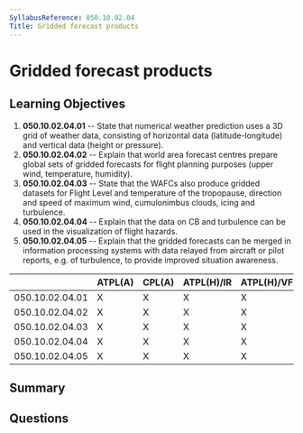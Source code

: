 ```yaml
---
SyllabusReference: 050.10.02.04
Title: Gridded forecast products
---
```


# Gridded forecast products

## Learning Objectives

1. **050.10.02.04.01** -- State that numerical weather prediction uses a 3D grid
   of weather data, consisting of horizontal data (latitude-longitude) and
   vertical data (height or pressure).
2. **050.10.02.04.02** -- Explain that world area forecast centres prepare global
   sets of gridded forecasts for flight planning purposes (upper wind,
   temperature, humidity).
3. **050.10.02.04.03** -- State that the WAFCs also produce gridded datasets for
   Flight Level and temperature of the tropopause, direction and speed of
   maximum wind, cumulonimbus clouds, icing and turbulence.
4. **050.10.02.04.04** -- Explain that the data on CB and turbulence can be used
   in the visualization of flight hazards.
5. **050.10.02.04.05** -- Explain that the gridded forecasts can be merged in
   information processing systems with data relayed from aircraft or pilot
   reports, e.g. of turbulence, to provide improved situation awareness.

|                 | ATPL(A) | CPL(A) | ATPL(H)/IR | ATPL(H)/VFR | CPL(H) | IR  | CBIR(A) |
| --------------- | ------- | ------ | ---------- | ----------- | ------ | --- | ------- |
| 050.10.02.04.01 | X       | X      | X          | X           | X      |     |         |
| 050.10.02.04.02 | X       | X      | X          | X           | X      |     |         |
| 050.10.02.04.03 | X       | X      | X          | X           | X      |     |         |
| 050.10.02.04.04 | X       | X      | X          | X           | X      |     |         |
| 050.10.02.04.05 | X       | X      | X          | X           | X      |     |         |

## Summary

## Questions
